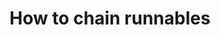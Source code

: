 ---
keywords:
  - Runnable
  - Runnables
  - LCEL
title: How to chain runnables
sidebar_class_name: hidden
pagination_prev: null
pagination_next: null
---
